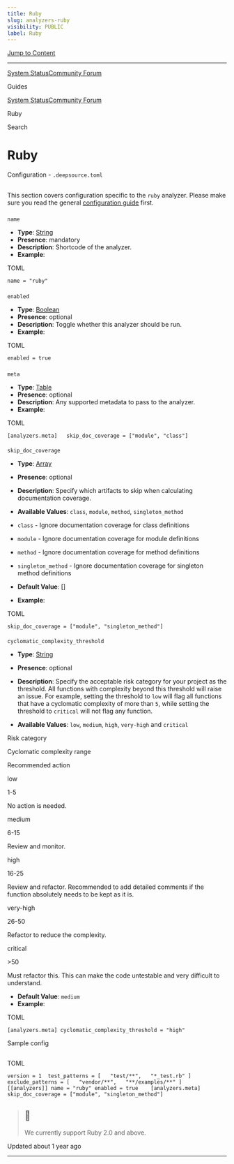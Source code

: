 ```yaml
---
title: Ruby
slug: analyzers-ruby
visibility: PUBLIC
label: Ruby
---
```

[Jump to Content](#content)

* * *

[System Status](https://deepsourcestatus.com/)[Community Forum](https://discuss.deepsource.com/)

Guides

[System Status](https://deepsourcestatus.com/)[Community Forum](https://discuss.deepsource.com/)

Ruby

Search

Ruby
====

Configuration - `.deepsource.toml`

[](#configuration---deepsourcetoml)
-------------------------------------------------------------------------

This section covers configuration specific to the `ruby` analyzer. Please make sure you read the general [configuration guide](https://deepsource-docs.readme.io/docs/configuration) first.

### 

`name`

[](#name)

*   **Type**: [String](https://toml.io/en/v1.0.0#string)
*   **Presence**: mandatory
*   **Description**: Shortcode of the analyzer.
*   **Example**:

TOML

`name = "ruby"`

### 

`enabled`

[](#enabled)

*   **Type**: [Boolean](https://toml.io/en/v1.0.0#boolean)
*   **Presence**: optional
*   **Description**: Toggle whether this analyzer should be run.
*   **Example**:

TOML

`enabled = true`

### 

`meta`

[](#meta)

*   **Type**: [Table](https://toml.io/en/v1.0.0#table)
*   **Presence**: optional
*   **Description**: Any supported metadata to pass to the analyzer.
*   **Example**:

TOML

`[analyzers.meta] 	skip_doc_coverage = ["module", "class"]`

#### 

`skip_doc_coverage`

[](#skip_doc_coverage)

*   **Type**: [Array](https://toml.io/en/v1.0.0#array)
    
*   **Presence**: optional
    
*   **Description**: Specify which artifacts to skip when calculating documentation coverage.
    
*   **Available Values**: `class`, `module`, `method`, `singleton_method`
    
*   `class` - Ignore documentation coverage for class definitions
    
*   `module` - Ignore documentation coverage for module definitions
    
*   `method` - Ignore documentation coverage for method definitions
    
*   `singleton_method` - Ignore documentation coverage for singleton method definitions
    
*   **Default Value**: \[\]
    
*   **Example**:
    

TOML

`skip_doc_coverage = ["module", "singleton_method"]`

#### 

`cyclomatic_complexity_threshold`

[](#cyclomatic_complexity_threshold)

*   **Type**: [String](https://toml.io/en/v1.0.0#string)
    
*   **Presence**: optional
    
*   **Description**: Specify the acceptable risk category for your project as the threshold. All functions with complexity beyond this threshold will raise an issue. For example, setting the threshold to `low` will flag all functions that have a cyclomatic complexity of more than `5`, while setting the threshold to `critical` will not flag any function.
    
*   **Available Values**: `low`, `medium`, `high`, `very-high` and `critical`
    

Risk category

Cyclomatic complexity range

Recommended action

low

1-5

No action is needed.

medium

6-15

Review and monitor.

high

16-25

Review and refactor. Recommended to add detailed comments if the function absolutely needs to be kept as it is.

very-high

26-50

Refactor to reduce the complexity.

critical

\>50

Must refactor this. This can make the code untestable and very difficult to understand.

*   **Default Value**: `medium`
*   **Example**:

TOML

`[analyzers.meta] cyclomatic_complexity_threshold = "high"`

Sample config

[](#sample-config)
-----------------------------------

TOML

`version = 1  test_patterns = [   "test/**",   "*_test.rb" ]  exclude_patterns = [   "vendor/**",   "**/examples/**" ]  [[analyzers]] name = "ruby" enabled = true    [analyzers.meta]   skip_doc_coverage = ["module", "singleton_method"]`

> 📘
> --
> 
> We currently support Ruby 2.0 and above.

Updated about 1 year ago

* * *
